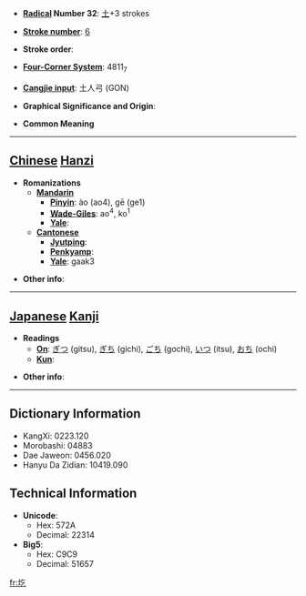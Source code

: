 * '''[[Wiktionary:Chinese radical index| Radical]] Number 32''': [[Wiktionary:Chinese radical index 土|土]]+3 strokes

* '''[[Wiktionary:Chinese total strokes index|Stroke number]]''': [[Wiktionary:Chinese total strokes index 6|6]]

* '''Stroke order''': 

* '''[[Wiktionary:Chinese four corner index|Four-Corner System]]''': 4811<sub>7</sub>

* '''[[Wiktionary:Chinese Cangjie index|Cangjie input]]''': 土人弓 (GON)

* '''Graphical Significance and Origin''': 

* '''Common Meaning'''

----

== [[Chinese]] [[Hanzi]] ==

* '''Romanizations'''
** '''[[Mandarin]]'''
*** '''[[Pinyin]]''': ào (ao4), gē (ge1)
*** '''[[Wade-Giles]]''': ao<sup>4</sup>, ko<sup>1</sup>
*** '''[[Yale]]''': 
** '''[[Cantonese]]'''
*** '''[[Jyutping]]''':
*** '''[[Penkyamp]]''': 
*** '''[[Yale]]''': gaak3

* '''Other info''': 

----

== [[Japanese]] [[Kanji]] ==

* '''Readings'''
** '''[[On]]''': [[ぎつ]] (gitsu), [[ぎち]] (gichi), [[ごち]] (gochi), [[いつ]] (itsu), [[おち]] (ochi)
** '''[[Kun]]''': 

* '''Other info''':  

----

== Dictionary Information ==

* KangXi: 0223.120
* Morobashi: 04883
* Dae Jaweon: 0456.020
* Hanyu Da Zidian: 10419.090

== Technical Information ==

* '''Unicode''':
** Hex: 572A
** Decimal: 22314
* '''Big5''':
** Hex: C9C9
** Decimal: 51657

[[fr:圪]]